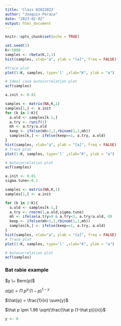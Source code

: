 ```yaml
---
title: 'Class 02022023'
author: "Joaquin Peraza"
date: "2023-02-02"
output: html_document
---
```


```r
knitr::opts_chunk$set(echo = TRUE)
```

```r
set.seed(1)
K<-5000
samples <- rbeta(K,2,1)
hist(samples, xlab="a", ylab = "[a]", freq = FALSE)

#Trace plot
plot(1:K, samples, type='l' ,xlab="K", ylab = "a")

# Ideal case autocorrelation plot
acf(samples)
```

```r
a.init <- 0.01

samples <- matrix(NA,K,1)
samples[1,] <- a.init
for (k in 2:K){
  a.old <- samples[k-1,]
  a.try <- runif(1)
  mh <- a.try/a.old
  keep <- ifelse(mh>1,1,rbinom(1,1,mh))
  samples[k,] <- ifelse(keep==1, a.try, a.old)
}
hist(samples, xlab="a", ylab = "[a]", freq = FALSE)
# Trace plot
plot(1:K, samples, type='l' ,xlab="K", ylab = "a")

# Autocorrelation plot
acf(samples)
```


```r
a.init <- 0.01
sigma.tune<-0.1

samples <- matrix(NA,K,1)
samples[1,] <- a.init

for (k in 2:K){
  a.old <- samples[k-1,]
  a.try <- rnorm(1,a.old,sigma.tune)
  mh <- ifelse(a.try>0 & a.try<1, a.try/a.old, 0)
  keep <- ifelse(mh>1,1,rbinom(1,1,mh))
  samples[k,] <- ifelse(keep==1, a.try, a.old)
}
hist(samples, xlab="a", ylab = "[a]", freq = FALSE)
# Trace plot
plot(1:K, samples, type='l' ,xlab="K", ylab = "a")

# Autocorrelation plot
acf(samples)
```



### Bat rabie  example
$y \~ Bern(p)$

$\alpha (p) = \Pi ~ p^{y:} (1-p) ^{1-y}$

$\hat{p} = \frac{1}{n} \sum{y}$

$\hat p \pm 1.96 \sqrt{\frac{\hat p (1-\hat p)}{n}}$



```r
y <- 0

```







